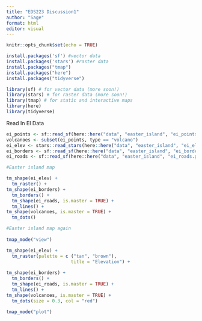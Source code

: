 ```yaml
---
title: "EDS223 Discussion1"
author: "Sage"
format: html
editor: visual
---
```


```r
knitr::opts_chunk$set(echo = TRUE)
```

```r
install.packages('sf') #vector data
install.packages('stars') #raster data
install.packages("tmap")
install.packages("here")
install.packages("tidyverse")

```

```r
library(sf) # for vector data (more soon!)
library(stars) # for raster data (more soon!)
library(tmap) # for static and interactive maps
library(here)
library(tidyverse)
```

Read In EI Data

```r
ei_points <- sf::read_sf(here::here("data", "easter_island", "ei_points.gpkg"))
volcanoes <- subset(ei_points, type == "volcano")
ei_elev <- stars::read_stars(here::here("data", "easter_island", "ei_elev.tif"))
ei_borders <- sf::read_sf(here::here("data", "easter_island", "ei_border.gpkg"))
ei_roads <- sf::read_sf(here::here("data", "easter_island", "ei_roads.gpkg"))
```

```r
#Easter island map

tm_shape(ei_elev) +
  tm_raster() +
tm_shape(ei_borders) +
  tm_borders() +
  tm_shape(ei_roads, is.master = TRUE) +
  tm_lines() +
tm_shape(volcanoes, is.master = TRUE) +
  tm_dots()
```

```r
#Easter island map again
 
tmap_mode("view")

tm_shape(ei_elev) +
  tm_raster(palette = c ("tan", "brown"),
                        title = "Elevation") + 
  
tm_shape(ei_borders) +
  tm_borders() +
  tm_shape(ei_roads, is.master = TRUE) +
  tm_lines() +
tm_shape(volcanoes, is.master = TRUE) +
  tm_dots(size = 0.3, col = "red") 
  
tmap_mode("plot")

```
